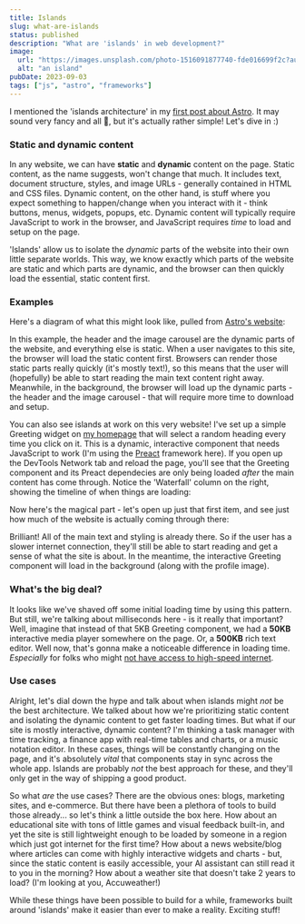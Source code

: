 ```yaml
---
title: Islands
slug: what-are-islands
status: published
description: "What are 'islands' in web development?"
image:
  url: "https://images.unsplash.com/photo-1516091877740-fde016699f2c?auto=format&fit=crop&w=600&q=80"
  alt: "an island"
pubDate: 2023-09-03
tags: ["js", "astro", "frameworks"]
---
```



I mentioned the 'islands architecture' in my [first post about Astro](/blog/website-setup). It may sound very fancy and all 🎩, but it's actually rather simple! Let's dive in :)

### Static and dynamic content

In any website, we can have **static** and **dynamic** content on the page. Static content, as the name suggests, won't change that much. It includes text, document structure, styles, and image URLs - generally contained in HTML and CSS files. Dynamic content, on the other hand, is stuff where you expect something to happen/change when you interact with it - think buttons, menus, widgets, popups, etc. Dynamic content will typically require JavaScript to work in the browser, and JavaScript requires _time_ to load and setup on the page.

'Islands' allow us to isolate the _dynamic_ parts of the website into their own little separate worlds. This way, we know exactly which parts of the website are static and which parts are dynamic, and the browser can then quickly load the essential, static content first.

### Examples

Here's a diagram of what this might look like, pulled from [Astro's website](https://docs.astro.build/en/concepts/islands/):

<BlogPostImage
  src={islandsImage}
  alt="diagram of islands architecture"
  width={500}
/>

In this example, the header and the image carousel are the dynamic parts of the website, and everything else is static. When a user navigates to this site, the browser will load the static content first. Browsers can render those static parts really quickly (it's mostly text!), so this means that the user will (hopefully) be able to start reading the main text content right away. Meanwhile, in the background, the browser will load up the dynamic parts - the header and the image carousel - that will require more time to download and setup.

You can also see islands at work on this very website! I've set up a simple Greeting widget on [my homepage](/) that will select a random heading every time you click on it. This is a dynamic, interactive component that needs JavaScript to work (I'm using the [Preact](https://preactjs.com/) framework here). If you open up the DevTools Network tab and reload the page, you'll see that the Greeting component and its Preact dependecies are only being loaded _after_ the main content has come through. Notice the 'Waterfall' column on the right, showing the timeline of when things are loading:

<BlogPostImage src={devtoolsImage1} alt="network devtools" width={800} />

Now here's the magical part - let's open up just that first item, and see just how much of the website is actually coming through there:

<BlogPostImage src={devtoolsImage2} alt="network devtools" width={800} />

Brilliant! All of the main text and styling is already there. So if the user has a slower internet connection, they'll still be able to start reading and get a sense of what the site is about. In the meantime, the interactive Greeting component will load in the background (along with the profile image).

### What's the big deal?

It looks like we've shaved off some initial loading time by using this pattern. But still, we're talking about milliseconds here - is it really that important? Well, imagine that instead of that 5KB Greeting component, we had a **50KB** interactive media player somewhere on the page. Or, a **500KB** rich text editor. Well now, that's gonna make a noticeable difference in loading time. _Especially_ for folks who might [not have access to high-speed internet](https://www.npr.org/2022/05/11/1098368187/42-million-americans-dont-have-high-speed-internet-local-providers-may-be-the-ke).

### Use cases

Alright, let's dial down the hype and talk about when islands might _not_ be the best architecture. We talked about how we're prioritizing static content and isolating the dynamic content to get faster loading times. But what if our site is mostly interactive, dynamic content? I'm thinking a task manager with time tracking, a finance app with real-time tables and charts, or a music notation editor. In these cases, things will be constantly changing on the page, and it's absolutely _vital_ that components stay in sync across the whole app. Islands are probably _not_ the best approach for these, and they'll only get in the way of shipping a good product.

So what _are_ the use cases? There are the obvious ones: blogs, marketing sites, and e-commerce. But there have been a plethora of tools to build those already... so let's think a little outside the box here. How about an educational site with tons of little games and visual feedback built-in, and yet the site is still lightweight enough to be loaded by someone in a region which just got internet for the first time? How about a news website/blog where articles can come with highly interactive widgets and charts - but, since the static content is easily accessible, your AI assistant can still read it to you in the morning? How about a weather site that doesn't take 2 years to load? (I'm looking at you, Accuweather!)

While these things have been possible to build for a while, frameworks built around 'islands' make it easier than ever to make a reality. Exciting stuff!
